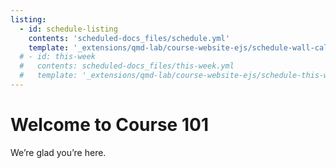 ```yaml
---
listing:
  - id: schedule-listing
    contents: 'scheduled-docs_files/schedule.yml'
    template: '_extensions/qmd-lab/course-website-ejs/schedule-wall-calendar/schedule.ejs'
  # - id: this-week
  #   contents: scheduled-docs_files/this-week.yml
  #   template: '_extensions/qmd-lab/course-website-ejs/schedule-this-week/schedule.ejs'
---
```


# Welcome to Course 101

We're glad you're here.

:::{#this-week}
:::

:::{#schedule-listing}
:::
